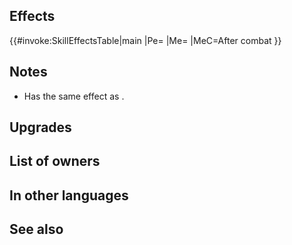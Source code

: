 {{Weapon Infobox
|tagid=SID_フラスコ＋
|weaponType=Green Tome
|might=12
|range=2
|effect=Grants Atk/Spd/Def/Res+3. After combat, deals 6 damage to unit.
|cost=300
|exclusive=0
|statModifiers=0,15,3,3,3
|refinePaths=default
|refineSP=350
|refineMedals=500
|refineStones=50
|properties=
}}
==Effects==
{{#invoke:SkillEffectsTable|main
|Pe={{Eft|Stat Boosts|Atk/Spd/Def/Res|3}}
|Me={{Eft|Damage|6}}
|MeC=After combat
}}

==Notes==
* Has the same effect as {{St|Fury 3}}.
{{After combat note}}
{{DamageToUnit}}
==Upgrades==
{{Weapon Upgrade List}}
==List of owners==
{{Skill Hero List}}
==In other languages==
{{OtherLanguages
|japanese=フラスコ＋
|german=Wahnfläschchen+
|spanishEU=Frasco maníaco +
|spanishLA=Frasco maníaco +
|french=Fiole furieuse +
|italian=Fiala della follia+
|chineseTW=燒瓶＋
|portuguese=Frasco maluco+
}}
==See also==
{{See also skills|cond=Description LIKE '%grants Atk/Spd/Def/Res+_.%deals _ damage to unit%'|columns=3}}
{{Weapons Navbox}}